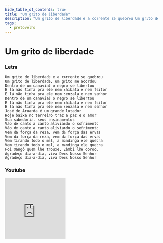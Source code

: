 ```yaml
---
hide_table_of_contents: true
title: "Um grito de liberdade"
description: "Um grito de liberdade e a corrente se quebrou Um grito de liberdade, um grito me acordou Dentro de um canavial o negro se libertou E lá não tinha pra ele nem chibata e nem feitor E lá não tinha pra ele nem senzala e nem senhor Dentro de um canavial o negro se libertou E lá não tinha pra ele nem chibata e nem feitor E lá não tinha pra ele nem senzala e nem senhor José de Aruanda é um grande lutador Hoje baixa no terreiro traz a paz e o amor Sua sabedoria, seus ensinamentos Vão de canto a canto aliviando o sofrimento Vão de canto a canto aliviando o sofrimento Vem da força da reza, vem da força das ervas Vem da força da reza, vem da força das ervas Vem tirando todo o mal, a mandinga ele quebra Vem tirando todo o mal, a mandinga ele quebra Foi Xangô quem lhe trouxe, Zâmbi lhe coroou Agradeço dia-a-dia, viva Deus Nosso Senhor Agradeço dia-a-dia, viva Deus Nosso Senhor"
tags:
  - pretovelho
---
```


# Um grito de liberdade

### Letra

```text
Um grito de liberdade e a corrente se quebrou
Um grito de liberdade, um grito me acordou
Dentro de um canavial o negro se libertou
E lá não tinha pra ele nem chibata e nem feitor
E lá não tinha pra ele nem senzala e nem senhor
Dentro de um canavial o negro se libertou
E lá não tinha pra ele nem chibata e nem feitor
E lá não tinha pra ele nem senzala e nem senhor
José de Aruanda é um grande lutador
Hoje baixa no terreiro traz a paz e o amor
Sua sabedoria, seus ensinamentos
Vão de canto a canto aliviando o sofrimento
Vão de canto a canto aliviando o sofrimento
Vem da força da reza, vem da força das ervas
Vem da força da reza, vem da força das ervas
Vem tirando todo o mal, a mandinga ele quebra
Vem tirando todo o mal, a mandinga ele quebra
Foi Xangô quem lhe trouxe, Zâmbi lhe coroou
Agradeço dia-a-dia, viva Deus Nosso Senhor
Agradeço dia-a-dia, viva Deus Nosso Senhor
```

### Youtube

<iframe
  width="200"
  height="200"
  src="https://www.youtube.com/embed/fU2I4th1tRk"
  title="YouTube video player"
  frameborder="0"
  allow="accelerometer; autoplay; clipboard-write; encrypted-media; gyroscope; picture-in-picture; web-share"
  referrerpolicy="strict-origin-when-cross-origin"
  allowfullscreen
></iframe>